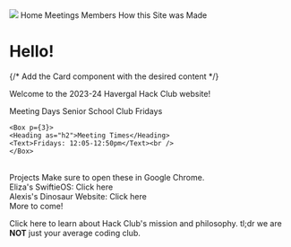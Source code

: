 
<Container>

<Flex as="nav">
  <Image src={"https://assets.hackclub.com/flag-orpheus-top.svg"} />
  <NavLink href="#!" p={2}>
    Home
  </NavLink>
  <NavLink href="#!" p={2}>
    Meetings
  </NavLink>
  <NavLink href="#!" p={2}>
    Members
  </NavLink>
  <NavLink href="/how_the_site_was_made.mdx" p={2}>
    How this Site was Made
  </NavLink>
</Flex>

</Container>


<Container>

# Hello!

{/* Add the Card component with the desired content */}

Welcome to the 2023-24 Havergal Hack Club website!

<Card>
<Flex justifyContent="space-evenly">
    <Box p={3}>
    <Heading as="h2">Meeting Days</Heading>
    <Text>Senior School Club Fridays</Text><br />
    </Box>

    <Box p={3}>
    <Heading as="h2">Meeting Times</Heading>
    <Text>Fridays: 12:05-12:50pm</Text><br />
    </Box>
</Flex>
</Card>
<br />
<Card>
  <Flex justifyContent="space-evenly">
      <Box p={3}>
      <Heading as="h2">Projects</Heading>
      <Text>Make sure to open these in Google Chrome.</Text><br />
      <Text>Eliza's SwiftieOS: <Link href="https://traumaticidenticallistener--eprole.repl.co/">Click here</Link></Text><br />
      <Text>Alexis's Dinosaur Website: <Link href="https://aquaknowntechnologies.aleeyoung.repl.co">Click here</Link></Text><br />
      <Text>More to come!</Text>
      </Box>
  </Flex>
  </Card>

Click <Link href="https://hackclub.com/philosophy/">here</Link> to learn about Hack Club's mission and philosophy. tl;dr we are **NOT** just your average coding club.
</Container>